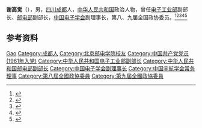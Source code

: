 {{Infobox officeholder
| 姓名          = 谢高觉
| 性別                      = 男
| 民族                        = 
| 出生日期                  = {{birth year and age|1933}}
| 出生地點                  = 
| 逝世日期                  = 
| 逝世地點                  = 
| 國籍                      = {{中华人民共和国}}
| 政黨                      = {{中国共产党}}
| 母校                      = [[北京邮电学院|北京邮电学院]]
}}
'''谢高觉'''（{{bd|1933年|}}），男，[[四川|四川]][[成都|成都]]人，[[中华人民共和国|中华人民共和国]]政治人物，曾任[[中华人民共和国电子工业部|电子工业部]]副部长、[[中华人民共和国邮电部|邮电部]]副部长，[[中国电子学会|中国电子学会]]副理事长，第八、九届全国政协委员。<ref>{{Cite book|title=历届全国政协委员人名辞典|author=|publisher=中国国际广播出版社|year=1996|isbn=9787507813746|location=北京|pages=286}}</ref><ref>{{Cite book|title=中华人民共和国职官志|author=何虎生, 李耀东, 向常福主编|publisher=中国社会出版社|year=2003|isbn=9787800883934|location=北京|pages=}}</ref><ref>{{cite book|title=中囯人名大辞典·当代人物卷|author=廖盖隆等编|year=1990|publisher=上海辞书出版社|location=上海|page=}}</ref><ref>{{Cite book|title=中国共产党人名大辞典|author=盛平主编|publisher=中国国际广播出版社|year=1991|isbn=|location=北京|pages=}}</ref><ref>{{Cite book|title=中国共产党名人录|author=于俊道主编|publisher=四川人民出版社|year=1997|isbn=|location=成都|pages=}}</ref>

== 参考资料 ==
{{reflist}}

{{中国政治人物小作品}}
{{Navboxes
| title  = 谢高觉在[[中国宇航学会|中国宇航学会]]的职务
| list1  =
{{中国宇航学会第二届理事会}}
}}
{{Navboxes
| title  = 谢高觉在[[中国电子学会|中国电子学会]]的职务
| list1  =
{{中国电子学会第三届理事会}}
{{中国电子学会第四届理事会}}
{{中国电子学会第五届理事会}}
{{中国电子学会第六届理事会}}
}}

{{Authority control}}
{{DEFAULTSORT:Xie谢}}
[[Category:谢姓|Gao]]
[[Category:成都人|Category:成都人]]
[[Category:北京邮电学院校友|Category:北京邮电学院校友]]
[[Category:中国共产党党员_(1961年入党)|Category:中国共产党党员 (1961年入党)]]
[[Category:中华人民共和国电子工业部副部长|Category:中华人民共和国电子工业部副部长]]
[[Category:中华人民共和国邮电部副部长|Category:中华人民共和国邮电部副部长]]
[[Category:中国电子学会副理事长|Category:中国电子学会副理事长]]
[[Category:中国宇航学会常务理事|Category:中国宇航学会常务理事]]
[[Category:第八屆全國政協委員|Category:第八屆全國政協委員]]
[[Category:第九屆全國政協委員|Category:第九屆全國政協委員]]